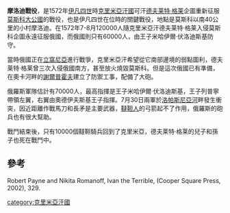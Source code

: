 '''摩洛迪戰役'''，是1572年[[伊凡四世|伊凡四世]]時[[克里米亞汗國|克里米亞汗國]]可汗[[德夫莱特·格莱|德夫莱特·格莱]]企圖重新征服[[莫斯科大公國|莫斯科大公國]]的戰役，也是伊凡四世在位時的關鍵戰役，地點是莫斯科以南40公里的小村摩洛迪。在1572年7-8月120000人隨克里米亞汗德夫莱特·格莱入侵莫斯科企圖永遠征服俄國，而俄國則只有60000人，由王子米哈伊爾·伏洛迪斯基防守。

當時俄國正在[[立窩尼亞|立窩尼亞]]進行戰爭，克里米亞汗希望從它南部邊境的弱點圖利，德夫莱特·格莱曾三次入侵俄國南方，甚至放火燒毀莫斯科。但是這次俄國已有準備，在奧卡河畔的[[謝爾普霍夫|謝爾普霍夫]]建立了防禦工事，配備了大砲。

俄羅斯軍隊估計有70000人，最高指揮是王子米哈伊爾·伏洛迪斯基，王子列普寧帶領左翼，右翼由奧德伊夫斯基王子指揮。7月30日兩軍於[[洛帕斯尼亞河|洛帕斯尼亞河]]畔發生衝突，因近距離作戰馬刀和長矛是主要武器，[[韃靼人|韃靼人]]的弓箭起不了作用，俄羅斯的砲兵也有很大幫助。

戰鬥結束後，只有10000個韃靼騎兵回到了克里米亞，德夫莱特·格莱的兒子和孫子也死在戰鬥中。

==參考==
Robert Payne and Nikita Romanoff, Ivan the Terrible, (Cooper Square Press, 2002), 329.

[[category:克里米亞汗國|category:克里米亞汗國]]